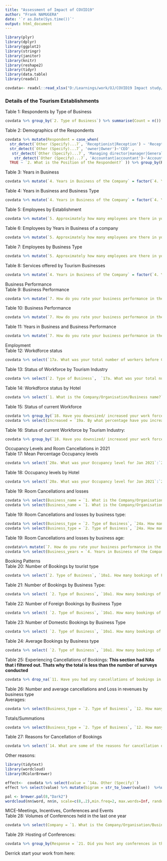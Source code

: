 ---
title: "Assessment of Impact of COVID19"
author: "Frank NAMUGERA"
date: '`r as.Date(Sys.time())`'
output: html_document
---

```{r, echo=FALSE, message=FALSE, warning=FALSE,error=FALSE, comment=NA}
library(plyr)
library(dplyr)
library(ggplot2)
library(stringr)
library(janitor)
library(knitr)
library(reshape2)
library(tidyr)
library(data.table)
library(readxl)
```

```{r, echo=FALSE, message=FALSE, warning=FALSE,error=FALSE, comment=NA}

covdata<- readxl::read_xlsx("D:/Learnings/work/OJ/COVID19 Impact study/Study_on_the_Impact_of_COVID-19_on_the_Tourism_Industry_in_Uganda_in_the_last_one_year_March_2020-March_2021_-_all_versions_-_labels_-_2021-04-09-15-19-13.xlsx", sheet = 'Study on the Impact of COVID...')

```

### Details of the Tourism Establishments
Table 1: Respondents by Type of Business

```{r, echo=FALSE, message=FALSE, warning=FALSE,error=FALSE, comment=NA}
covdata %>% group_by(`2. Type of Business`) %>% summarise(Count = n()) %>% mutate(Per = paste0(round(Count/sum(Count)*100), '%')) %>% adorn_totals(where = 'row')  %>% kable()

```

Table 2: Demographics of the Respondents
```{r, echo=FALSE, message=FALSE, warning=FALSE,error=FALSE, comment=NA}
covdata %>% mutate(Respondent = case_when(
  str_detect(`Other (Specify)...7`, 'Receptionist|Reception') ~ 'Receptionist', 
  str_detect(`Other (Specify)...7`, 'owner|Owner')~'CEO' , 
   str_detect(`Other (Specify)...7`, 'Managing director|manager|General Manager|Director|Manager')~'Director/Manager',
    str_detect(`Other (Specify)...7`, 'Accountant|accountant')~'Accountant' , 
  TRUE ~ `2. What is the Position of the Respondent?` )) %>% group_by(Respondent) %>% summarise(Count = n()) %>% mutate(Per = paste0(round(Count/sum(Count)*100), '%')) %>% adorn_totals(where =  'row') %>% kable()


```

Table 3: Years in Business										
```{r, echo=FALSE, message=FALSE, warning=FALSE,error=FALSE, comment=NA}
covdata %>% mutate(`4. Years in Business of the Company` = factor(`4. Years in Business of the Company`, levels = c('0-3years', '4-6 years', '7-9 years', '10-12 years', '13-15 years', '15+ years'))) %>% group_by(`4. Years in Business of the Company`) %>% summarise(Count = n()) %>% mutate(Per = paste0(round(Count/sum(Count)*100), '%')) %>% adorn_totals(where = 'row') %>% kable()

```

Table 4: Years in Business and Business Type										
```{r, echo=FALSE, message=FALSE, warning=FALSE,error=FALSE, comment=NA}
covdata %>% mutate(`4. Years in Business of the Company` = factor(`4. Years in Business of the Company`, levels = c('0-3years', '4-6 years', '7-9 years', '10-12 years', '13-15 years', '15+ years'))) %>% group_by(`4. Years in Business of the Company`, `2. Type of Business`) %>% summarise(Count = n()) %>% pivot_wider(names_from = `2. Type of Business`, values_from = 'Count') %>% adorn_totals(where = c('row', 'col')) %>% kable()  #%>% mutate(Per = paste0(round(Count/sum(Count)*100), '%'))

```

Table 5: Employees by Establishment										
```{r, echo=FALSE, message=FALSE, warning=FALSE,error=FALSE, comment=NA}
covdata %>% mutate(`5. Approximately how many employees are there in your organization?` = factor(`5. Approximately how many employees are there in your organization?`, levels = c('0-10 employees', '11-20 employees', '21-30 employees', '31-40 employees', '41-50 employees', 'Over 50 employees', 'Over 100 employees'))) %>% group_by(`5. Approximately how many employees are there in your organization?`) %>% summarise(Count = n()) %>% mutate(Per = paste0(round(Count/sum(Count)*100), '%')) %>% adorn_totals(where = 'row') %>% kable()

```

Table 6: Employees by Years in Business of a company
```{r, echo=FALSE, message=FALSE, warning=FALSE,error=FALSE, comment=NA}
covdata %>% mutate(`5. Approximately how many employees are there in your organization?` = factor(`5. Approximately how many employees are there in your organization?`, levels = c('0-10 employees', '11-20 employees', '21-30 employees', '31-40 employees', '41-50 employees', 'Over 50 employees', 'Over 100 employees')), `4. Years in Business of the Company` = factor(`4. Years in Business of the Company`, levels = c('0-3years', '4-6 years', '7-9 years', '10-12 years', '13-15 years', '15+ years'))) %>% group_by(Numer_of_Employees = `5. Approximately how many employees are there in your organization?`, `4. Years in Business of the Company`) %>% summarise(Count = n()) %>% pivot_wider(names_from = `4. Years in Business of the Company`, values_from = 'Count') %>% adorn_totals(where = c('row', 'col')) %>% kable()

```

Table 7: Employees by Business Type								

```{r, echo=FALSE, message=FALSE, warning=FALSE,error=FALSE, comment=NA}
covdata %>% mutate(`5. Approximately how many employees are there in your organization?` = factor(`5. Approximately how many employees are there in your organization?`, levels = c('0-10 employees', '11-20 employees', '21-30 employees', '31-40 employees', '41-50 employees', 'Over 50 employees', 'Over 100 employees')), `4. Years in Business of the Company` = factor(`4. Years in Business of the Company`, levels = c('0-3years', '4-6 years', '7-9 years', '10-12 years', '13-15 years', '15+ years'))) %>% group_by(Numer_of_Employees = `5. Approximately how many employees are there in your organization?`, `2. Type of Business`) %>% summarise(Count = n()) %>% pivot_wider(names_from = `2. Type of Business`, values_from = 'Count') %>% adorn_totals(where = c('row', 'col')) %>% kable()
```


Table 8: Services offered by Tourism Businesses
```{r, echo=FALSE, message=FALSE, warning=FALSE,error=FALSE, comment=NA}
covdata %>% mutate(`4. Years in Business of the Company` = factor(`4. Years in Business of the Company`, levels = c('0-3years', '4-6 years', '7-9 years', '10-12 years', '13-15 years', '15+ years'))) %>% group_by(`4. Years in Business of the Company`) %>% summarise(Count = n()) %>% mutate(Per = paste0(round(Count/sum(Count)*100), '%')) %>% adorn_totals(where = 'row') %>% kable()

```

Business Performance									
Table 9: Business Performance										
```{r, echo=FALSE, message=FALSE, warning=FALSE,error=FALSE, comment=NA}
covdata %>% mutate(`7. How do you rate your business performance in the last 12 months?` = factor(`7. How do you rate your business performance in the last 12 months?`, levels = c('Poor', 'Fair', 'Good'))) %>% group_by(`7. How do you rate your business performance in the last 12 months?`) %>% summarise(Count = n()) %>% mutate(Per = paste0(round(Count/sum(Count)*100), '%')) %>% adorn_totals(where = 'row') %>% kable()
```

Table 10: Business Performance	
```{r, echo=FALSE, message=FALSE, warning=FALSE,error=FALSE, comment=NA}
covdata %>% mutate(`7. How do you rate your business performance in the last 12 months?` = factor(`7. How do you rate your business performance in the last 12 months?`, levels = c('Poor', 'Fair', 'Good'))) %>% group_by(`7. How do you rate your business performance in the last 12 months?`, `2. Type of Business`) %>% summarise(Count = n()) %>% pivot_wider(names_from = `7. How do you rate your business performance in the last 12 months?`, values_from = `Count`)   %>% kable()
```

Table 11: Years in Business and Business Performance										
```{r, echo=FALSE, message=FALSE, warning=FALSE,error=FALSE, comment=NA}
covdata %>% mutate(`7. How do you rate your business performance in the last 12 months?` = factor(`7. How do you rate your business performance in the last 12 months?`, levels = c('Poor', 'Fair', 'Good')), `4. Years in Business of the Company` = factor(`4. Years in Business of the Company`, levels = c('0-3years', '4-6 years', '7-9 years', '10-12 years', '13-15 years', '15+ years'))) %>% group_by(`7. How do you rate your business performance in the last 12 months?`, `4. Years in Business of the Company`) %>% summarise(Count = n()) %>% pivot_wider(names_from = `7. How do you rate your business performance in the last 12 months?`, values_from = `Count`)   %>% kable()
```

Employment										
Table 12: Workdforce status 										
```{r, echo=FALSE, message=FALSE, warning=FALSE,error=FALSE, comment=NA}
covdata %>% select(`17a. What was your total number of workers before COVID-19?`:`17e. How many of your workers are facing pay cut due to the pandemic?`) %>% reshape2::melt() %>% group_by(variable) %>% summarise(value = sum(value, na.rm = T))  %>% kable()
```

Table 13: Status of Workforce by Tourism Industry							
```{r, echo=FALSE, message=FALSE, warning=FALSE,error=FALSE, comment=NA}
covdata %>% select(`2. Type of Business`,  `17a. What was your total number of workers before COVID-19?`:`17e. How many of your workers are facing pay cut due to the pandemic?`) %>% reshape2::melt(id = "2. Type of Business") %>% group_by(`2. Type of Business`,variable) %>% summarise(value = sum(value, na.rm = T)) %>% pivot_wider(names_from = 'variable', values_from = 'value') %>% adorn_totals(where = c('row', 'col')) %>% kable()
```

Table 14: Workdforce status by Hotel										
```{r, echo=FALSE, message=FALSE, warning=FALSE,error=FALSE, comment=NA}
covdata %>% select(`1. What is the Company/Organisation/Business name?`,  `17a. What was your total number of workers before COVID-19?`:`17e. How many of your workers are facing pay cut due to the pandemic?`) %>% reshape2::melt(id = "1. What is the Company/Organisation/Business name?") %>% group_by(`1. What is the Company/Organisation/Business name?`,variable) %>% summarise(value = sum(value, na.rm = T)) %>% pivot_wider(names_from = 'variable', values_from = 'value') %>% adorn_totals(where = c('row', 'col')) %>% kable()
```

Table 15: Status of current Workforce										
```{r, echo=FALSE, message=FALSE, warning=FALSE,error=FALSE, comment=NA}
covdata %>% group_by(`18. Have you downsized/ increased your work force in the last 12 months?`) %>% summarise(Count = n()) %>% mutate(Per = paste0(round(Count/sum(Count)*100), '%')) %>% adorn_totals(where = 'row') %>% left_join(
covdata %>% select(Increased = `19a. By what percentage have you increased your workforce?`, Downsized = `19b. By what percentage have you downsized your workforce?`) %>% reshape2::melt() %>% group_by(`18. Have you downsized/ increased your work force in the last 12 months?` = variable) %>% summarise(Mean =paste0(round(mean(value, na.rm = T)), "%"))) %>% kable()
```

Table 16: Status of current Workforce by Tourism Industry:
```{r, echo=FALSE, message=FALSE, warning=FALSE,error=FALSE, comment=NA}
covdata %>% group_by(`18. Have you downsized/ increased your work force in the last 12 months?`, `2. Type of Business`) %>% summarise(Count = n()) %>% pivot_wider(names_from = `18. Have you downsized/ increased your work force in the last 12 months?`, values_from = `Count`)  %>% adorn_totals(where =c('row', 'col'))  %>% kable()
```

Occupancy Levels and Room Cancellations in 2021										
Table 17: Mean Percentage Occupancy levels										
```{r, echo=FALSE, message=FALSE, warning=FALSE,error=FALSE, comment=NA}
covdata %>% select(`20a. What was your Occupancy level for Jan 2021`:`20c. What was your Occupancy level for Mar 2021`) %>% reshape2::melt() %>% mutate(Month = case_when(str_detect(variable, 'Jan')~ 'Jan', str_detect(variable, 'Feb')~ 'Feb', str_detect(variable, 'Mar')~ 'Mar', )) %>% mutate(Month = factor(Month, levels = month.abb)) %>% group_by(Month) %>% summarise(Mean_occupancy =round(mean(value, na.rm = T))) %>% rbind(covdata %>% select(`20a. What was your Occupancy level for Jan 2021`:`20c. What was your Occupancy level for Mar 2021`) %>% reshape2::melt() %>% mutate(Month = case_when(str_detect(variable, 'Jan')~ 'Jan', str_detect(variable, 'Feb')~ 'Feb', str_detect(variable, 'Mar')~ 'Mar', )) %>% mutate(Month = 'Average') %>% group_by(Month) %>% summarise(Mean_occupancy =round(mean(value, na.rm = T))))  %>% kable()
```

Table 18: Occupancy levels by Hotel										
```{r, echo=FALSE, message=FALSE, warning=FALSE,error=FALSE, comment=NA}
covdata %>% select(`20a. What was your Occupancy level for Jan 2021`:`20c. What was your Occupancy level for Mar 2021`, Business_name = `1. What is the Company/Organisation/Business name?`) %>% left_join(covdata %>% select(`20a. What was your Occupancy level for Jan 2021`:`20c. What was your Occupancy level for Mar 2021`, Business_name = `1. What is the Company/Organisation/Business name?`) %>% mutate(Average =round(rowMeans(select(., `20a. What was your Occupancy level for Jan 2021`:`20c. What was your Occupancy level for Mar 2021`), na.rm = T)))) %>% select(Business_name, everything()) %>% kable()
```

Table 19: Room Cancellations and losses										
```{r, echo=FALSE, message=FALSE, warning=FALSE,error=FALSE, comment=NA}
covdata %>% select(Business_name = `1. What is the Company/Organisation/Business name?`, `24a. How many room cancellations have you had in the last one year`, `24b. How much have you lost in revenues due to room cancellations in Uganda Shillings in the last one year`)%>% filter(!is.na(`24a. How many room cancellations have you had in the last one year`) & !is.na(`24b. How much have you lost in revenues due to room cancellations in Uganda Shillings in the last one year`)) %>% bind_rows(
covdata %>% select(Business_name = `1. What is the Company/Organisation/Business name?`, `24a. How many room cancellations have you had in the last one year`, `24b. How much have you lost in revenues due to room cancellations in Uganda Shillings in the last one year`) %>% melt(id = 'Business_name') %>% group_by(variable) %>% summarise(value = mean(value, na.rm = T)) %>% pivot_wider(names_from = 'variable', values_from ='value' ) %>% mutate(Business_name = 'Average')) %>% mutate_if(is.numeric, round)  %>%  kable()
```

Table 19: Room Cancellations and losses	by business type:
```{r, echo=FALSE, message=FALSE, warning=FALSE,error=FALSE, comment=NA}

covdata %>% select(Business_type = `2. Type of Business`, `24a. How many room cancellations have you had in the last one year`, `24b. How much have you lost in revenues due to room cancellations in Uganda Shillings in the last one year`)%>% filter(!is.na(`24a. How many room cancellations have you had in the last one year`) & !is.na(`24b. How much have you lost in revenues due to room cancellations in Uganda Shillings in the last one year`)) %>% melt(id = 'Business_type') %>% group_by(Business_type, variable) %>% summarise(value = mean(value, na.rm = T)) %>% pivot_wider(names_from = 'variable', values_from ='value' ) %>% bind_rows(
covdata %>% select(Business_type = `2. Type of Business`, `24a. How many room cancellations have you had in the last one year`, `24b. How much have you lost in revenues due to room cancellations in Uganda Shillings in the last one year`)%>% filter(!is.na(`24a. How many room cancellations have you had in the last one year`) & !is.na(`24b. How much have you lost in revenues due to room cancellations in Uganda Shillings in the last one year`)) %>% melt(id = 'Business_type') %>% group_by(variable) %>% summarise(value = mean(value, na.rm = T)) %>% pivot_wider(names_from = 'variable', values_from ='value' ) %>% mutate(Business_type = 'Average'))%>% mutate_if(is.numeric, round)%>%  kable()
```

Table 19: Room Cancellations and losses	by business age:
```{r, echo=FALSE, message=FALSE, warning=FALSE,error=FALSE, comment=NA}
covdata%>% mutate(`7. How do you rate your business performance in the last 12 months?` = factor(`7. How do you rate your business performance in the last 12 months?`, levels = c('Poor', 'Fair', 'Good')), `4. Years in Business of the Company` = factor(`4. Years in Business of the Company`, levels = c('0-3years', '4-6 years', '7-9 years', '10-12 years', '13-15 years', '15+ years'))) %>% select(Business_years = `4. Years in Business of the Company`, `24a. How many room cancellations have you had in the last one year`, `24b. How much have you lost in revenues due to room cancellations in Uganda Shillings in the last one year`)%>% filter(!is.na(`24a. How many room cancellations have you had in the last one year`) & !is.na(`24b. How much have you lost in revenues due to room cancellations in Uganda Shillings in the last one year`)) %>% melt(id = 'Business_years') %>% group_by(Business_years, variable) %>% summarise(value = mean(value, na.rm = T)) %>% pivot_wider(names_from = 'variable', values_from ='value' ) %>% bind_rows(
covdata %>% select(Business_years = `4. Years in Business of the Company`, `24a. How many room cancellations have you had in the last one year`, `24b. How much have you lost in revenues due to room cancellations in Uganda Shillings in the last one year`)%>% filter(!is.na(`24a. How many room cancellations have you had in the last one year`) & !is.na(`24b. How much have you lost in revenues due to room cancellations in Uganda Shillings in the last one year`)) %>% melt(id = 'Business_years') %>% group_by(variable) %>% summarise(value = mean(value, na.rm = T)) %>% pivot_wider(names_from = 'variable', values_from ='value' ) %>% mutate(Business_years = 'Average'))%>% mutate_if(is.numeric, round)%>%  kable()
```

Booking Patterns										
Table 20: Number of Bookings by tourist type										
```{r, echo=FALSE, message=FALSE, warning=FALSE,error=FALSE, comment=NA}
covdata %>% select(`2. Type of Business`, `10a1. How many bookings of Foreign tourists did you make during the Periods Jul-Aug 2020;`:`10d4. How many bookings did you make during the Periods Jan-Mar 2021=${bookings_janmar}`) %>%melt(id = "2. Type of Business") %>% mutate(Period = case_when(str_detect(variable, "Jul-Aug 2020")~"Jul-Aug 2020",str_detect(variable, "Sep-Oct 2020")~"Sep-Oct 2020", str_detect(variable, "Nov-Dec 2020")~"Nov-Dec 2020", str_detect(variable, "Jan-Mar 2021")~"Jan-Mar 2021",), Tourist = case_when(str_detect(variable, 'Foreign')~'Foreign tourists', str_detect(variable, 'Domestic')~'Domestic tourists', )) %>% mutate(value = as.numeric(value),Period = factor(Period, levels = c( "Jul-Aug 2020","Sep-Oct 2020",  "Nov-Dec 2020", "Jan-Mar 2021" )) ) %>% group_by(Tourist, Period) %>% summarise(N=  sum(value, na.rm = T)) %>% drop_na(Tourist) %>% pivot_wider(names_from = 'Period', values_from = 'N')
```

Table 21: Number of Bookings by Business Type:
```{r, echo=FALSE, message=FALSE, warning=FALSE,error=FALSE, comment=NA}
covdata %>% select( `2. Type of Business`, `10a1. How many bookings of Foreign tourists did you make during the Periods Jul-Aug 2020;`:`10d4. How many bookings did you make during the Periods Jan-Mar 2021=${bookings_janmar}`) %>%melt(id = "2. Type of Business") %>% mutate(Period = case_when(str_detect(variable, "Jul-Aug 2020")~"Jul-Aug 2020",str_detect(variable, "Sep-Oct 2020")~"Sep-Oct 2020", str_detect(variable, "Nov-Dec 2020")~"Nov-Dec 2020", str_detect(variable, "Jan-Mar 2021")~"Jan-Mar 2021",), Tourist = case_when(str_detect(variable, 'Foreign')~'Foreign tourists', str_detect(variable, 'Domestic')~'Domestic tourists', )) %>% mutate(value = as.numeric(value),Period = factor(Period, levels = c( "Jul-Aug 2020","Sep-Oct 2020",  "Nov-Dec 2020", "Jan-Mar 2021" )) ) %>% drop_na(value) %>% group_by( `2. Type of Business`, Period) %>% summarise(N=  sum(value, na.rm = T)) %>% drop_na( `2. Type of Business`) %>% pivot_wider(names_from = 'Period', values_from = 'N')
```

Table 22: Number of Foreign Bookings by Business Type										
```{r, echo=FALSE, message=FALSE, warning=FALSE,error=FALSE, comment=NA}
covdata %>% select( `2. Type of Business`, `10a1. How many bookings of Foreign tourists did you make during the Periods Jul-Aug 2020;`:`10d4. How many bookings did you make during the Periods Jan-Mar 2021=${bookings_janmar}`) %>%melt(id = "2. Type of Business") %>% mutate(Period = case_when(str_detect(variable, "Jul-Aug 2020")~"Jul-Aug 2020",str_detect(variable, "Sep-Oct 2020")~"Sep-Oct 2020", str_detect(variable, "Nov-Dec 2020")~"Nov-Dec 2020", str_detect(variable, "Jan-Mar 2021")~"Jan-Mar 2021",), Tourist = case_when(str_detect(variable, 'Foreign')~'Foreign tourists', str_detect(variable, 'Domestic')~'Domestic tourists', )) %>% mutate(value = as.numeric(value),Period = factor(Period, levels = c( "Jul-Aug 2020","Sep-Oct 2020",  "Nov-Dec 2020", "Jan-Mar 2021" ))) %>% drop_na(value)%>% filter(Tourist == "Foreign tourists") %>% group_by( `2. Type of Business`, Period) %>% summarise(N=  sum(value, na.rm = T)) %>% drop_na( `2. Type of Business`) %>% pivot_wider(names_from = 'Period', values_from = 'N')
```

Table 23: Number of Domestic Bookings by Business Type
```{r, echo=FALSE, message=FALSE, warning=FALSE,error=FALSE, comment=NA}
covdata %>% select( `2. Type of Business`, `10a1. How many bookings of Foreign tourists did you make during the Periods Jul-Aug 2020;`:`10d4. How many bookings did you make during the Periods Jan-Mar 2021=${bookings_janmar}`) %>%melt(id = "2. Type of Business") %>% mutate(Period = case_when(str_detect(variable, "Jul-Aug 2020")~"Jul-Aug 2020",str_detect(variable, "Sep-Oct 2020")~"Sep-Oct 2020", str_detect(variable, "Nov-Dec 2020")~"Nov-Dec 2020", str_detect(variable, "Jan-Mar 2021")~"Jan-Mar 2021",), Tourist = case_when(str_detect(variable, 'Foreign')~'Foreign tourists', str_detect(variable, 'Domestic')~'Domestic tourists', )) %>% mutate(value = as.numeric(value),Period = factor(Period, levels = c( "Jul-Aug 2020","Sep-Oct 2020",  "Nov-Dec 2020", "Jan-Mar 2021" ))) %>% drop_na(value) %>% filter(Tourist == "Domestic tourists") %>% group_by( `2. Type of Business`, Period) %>% summarise(N=  sum(value, na.rm = T)) %>% drop_na( `2. Type of Business`) %>% pivot_wider(names_from = 'Period', values_from = 'N')
```

Table 24: Average Bookings by Business type										
```{r, echo=FALSE, message=FALSE, warning=FALSE,error=FALSE, comment=NA}
covdata %>% select( `2. Type of Business`, `10a1. How many bookings of Foreign tourists did you make during the Periods Jul-Aug 2020;`:`10d4. How many bookings did you make during the Periods Jan-Mar 2021=${bookings_janmar}`) %>%melt(id = "2. Type of Business") %>% mutate(Period = case_when(str_detect(variable, "Jul-Aug 2020")~"Jul-Aug 2020",str_detect(variable, "Sep-Oct 2020")~"Sep-Oct 2020", str_detect(variable, "Nov-Dec 2020")~"Nov-Dec 2020", str_detect(variable, "Jan-Mar 2021")~"Jan-Mar 2021",), Tourist = case_when(str_detect(variable, 'Foreign')~'Foreign tourists', str_detect(variable, 'Domestic')~'Domestic tourists', )) %>% mutate(value = as.numeric(value),Period = factor(Period, levels = c( "Jul-Aug 2020","Sep-Oct 2020",  "Nov-Dec 2020", "Jan-Mar 2021" ))) %>% drop_na(value) %>% group_by( `2. Type of Business`, Period) %>% summarise(N= round(mean(value, na.rm = T))) %>% drop_na( `2. Type of Business`) %>% pivot_wider(names_from = 'Period', values_from = 'N')
```

Table 25: Experiencing Cancellations of Bookings:
**This section had NAs that i filtered out. Thats why the total is less than the number of surveys conducted**
```{r, echo=FALSE, message=FALSE, warning=FALSE,error=FALSE, comment=NA}
covdata %>% drop_na(`11. Have you had any cancellations of bookings in the last 12 months?`) %>% group_by(`11. Have you had any cancellations of bookings in the last 12 months?`)  %>% summarise(Count = n()) %>% mutate(Per = paste0(round(Count/sum(Count)*100), '%')) %>% adorn_totals(where = 'row')  %>% kable()
```

Table 26: Number and average cancellations and Loss in revenues by business type										
Averages:
```{r, echo=FALSE, message=FALSE, warning=FALSE,error=FALSE, comment=NA}

covdata %>% select(Business_type = `2. Type of Business`, `12. How many bookings have been cancelled in the last 12 months?`, `13. How much is the estimated loss due to cancellations in terms of revenues in the last 12 months? Please provide response UGShs`)%>% filter(!is.na(`12. How many bookings have been cancelled in the last 12 months?`) & !is.na(`13. How much is the estimated loss due to cancellations in terms of revenues in the last 12 months? Please provide response UGShs`)) %>% melt(id = 'Business_type') %>% group_by(Business_type, variable) %>% summarise(value = mean(value, na.rm = T)) %>% pivot_wider(names_from = 'variable', values_from ='value' ) %>% bind_rows(covdata %>% select(Business_type = `2. Type of Business`, `12. How many bookings have been cancelled in the last 12 months?`, `13. How much is the estimated loss due to cancellations in terms of revenues in the last 12 months? Please provide response UGShs`)%>% filter(!is.na(`12. How many bookings have been cancelled in the last 12 months?`) & !is.na(`13. How much is the estimated loss due to cancellations in terms of revenues in the last 12 months? Please provide response UGShs`)) %>% melt(id = 'Business_type') %>% group_by(variable) %>% summarise(value = mean(value, na.rm = T)) %>% pivot_wider(names_from = 'variable', values_from ='value' ) %>% mutate(Business_type = 'Average'))%>% mutate_if(is.numeric, round)%>%  kable()
```

Totals/Summations
```{r, echo=FALSE, message=FALSE, warning=FALSE,error=FALSE, comment=NA}

covdata %>% select(Business_type = `2. Type of Business`, `12. How many bookings have been cancelled in the last 12 months?`, `13. How much is the estimated loss due to cancellations in terms of revenues in the last 12 months? Please provide response UGShs`)%>% filter(!is.na(`12. How many bookings have been cancelled in the last 12 months?`) & !is.na(`13. How much is the estimated loss due to cancellations in terms of revenues in the last 12 months? Please provide response UGShs`)) %>% melt(id = 'Business_type') %>% group_by(Business_type, variable) %>% summarise(value = sum(value, na.rm = T)) %>% pivot_wider(names_from = 'variable', values_from ='value' ) %>% bind_rows(covdata %>% select(Business_type = `2. Type of Business`, `12. How many bookings have been cancelled in the last 12 months?`, `13. How much is the estimated loss due to cancellations in terms of revenues in the last 12 months? Please provide response UGShs`)%>% filter(!is.na(`12. How many bookings have been cancelled in the last 12 months?`) & !is.na(`13. How much is the estimated loss due to cancellations in terms of revenues in the last 12 months? Please provide response UGShs`)) %>% melt(id = 'Business_type') %>% group_by(variable) %>% summarise(value = sum(value, na.rm = T)) %>% pivot_wider(names_from = 'variable', values_from ='value' ) %>% mutate(Business_type = 'Average'))%>% mutate_if(is.numeric, round)%>%  kable()
```

Table 27: Reasons for Cancellation of Bookings	
```{r, echo=FALSE, message=FALSE, warning=FALSE,error=FALSE, comment=NA}

covdata %>% select(`14. What are some of the reasons for cancellation of bookings? (tick the relevant boxes)/Hesitancy to travel`:`14. What are some of the reasons for cancellation of bookings? (tick the relevant boxes)/Others (Specify)`) %>% melt() %>% mutate(Reason = case_when(str_detect(variable, "Hesitancy to travel")~"Hesitancy to travel", str_detect(variable, "Travel restrictions")~"Travel restrictions", str_detect(variable, "Lockdown")~"Lockdown that being imposed", str_detect(variable, "money")~"No money for travel",)) %>% drop_na(Reason) %>% group_by(Reason) %>% summarise(Count = sum(value, na.rm = T)) %>% mutate(per = paste0(round(Count/sum(Count)*100), '%'))%>%  kable()


```

Other reasons:

```{r , echo=FALSE, message=FALSE, warning=FALSE,error=FALSE, comment=NA}
library(tidytext)
library(wordcloud)
library(RColorBrewer)

effect<-  covdata %>% select(value = `14a. Other (Specify)`) 
effect %>% select(value) %>% mutate(bigram = str_to_lower(value))  %>%unnest_tokens(word, value, token = 'ngrams', n = 1) %>% filter(!word %in% stop_words$word) %>% count(word, sort = T) %>% drop_na(word) -> nn

pal <- brewer.pal(8,"Dark2")
wordcloud(nn$word, nn$n, scale=c(8,.2),min.freq=2, max.words=Inf, random.order=FALSE, rot.per=.15, colors=pal)
```

MICE-Meetings, Incentives, Conferences and Events										
Table 28: Volumes of Conferences held in the last one year
```{r , echo=FALSE, message=FALSE, warning=FALSE,error=FALSE, comment=NA}

covdata %>% select(Company = `1. What is the Company/Organisation/Business name?`, Conferences_held =  `22. How many conferences did you hold in the last one year`,Average_attendance = `23. How many participants on average attended each of the conferences in the last one year`) %>% mutate(Estimate = Conferences_held * Average_attendance, Average_attendance = as.integer(Average_attendance)) %>% filter( !(is.na(Conferences_held) & is.na(Average_attendance)) ) %>% arrange(Company)%>%  kable()

```

Table 29: Hosting of Conferences:
```{r , echo=FALSE, message=FALSE, warning=FALSE,error=FALSE, comment=NA}
covdata %>% group_by(Response = `21. Did you host any conferences in the last one year`) %>% drop_na(`21. Did you host any conferences in the last one year`) %>% summarise(count = n()) %>% mutate(`Percent (%)` =paste0(round(count/sum(count)*100), "%"))%>%  kable()

```
Derrick start your work from here:


